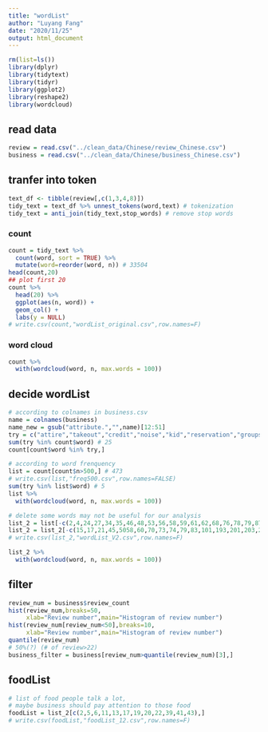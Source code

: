 ```yaml
---
title: "wordList"
author: "Luyang Fang"
date: "2020/11/25"
output: html_document
---
```


```r
rm(list=ls())
library(dplyr)
library(tidytext)
library(tidyr)
library(ggplot2)
library(reshape2)
library(wordcloud)
```

## read data

```r
review = read.csv("../clean_data/Chinese/review_Chinese.csv")
business = read.csv("../clean_data/Chinese/business_Chinese.csv")
```


## tranfer into token

```r
text_df <- tibble(review[,c(1,3,4,8)])
tidy_text = text_df %>% unnest_tokens(word,text) # tokenization
tidy_text = anti_join(tidy_text,stop_words) # remove stop words
```


### count

```r
count = tidy_text %>%
  count(word, sort = TRUE) %>%
  mutate(word=reorder(word, n)) # 33504
head(count,20)
## plot first 20
count %>% 
  head(20) %>%
  ggplot(aes(n, word)) +
  geom_col() +
  labs(y = NULL)
# write.csv(count,"wordList_original.csv",row.names=F)
```


### word cloud
```r
count %>% 
  with(wordcloud(word, n, max.words = 100))
```

## decide wordList

```r
# according to colnames in business.csv
name = colnames(business)
name_new = gsub("attribute.","",name)[12:51]
try = c("attire","takeout","credit","noise","kid","reservation","groups","parking","price","tv","alcohol","bike","delivery","appointment","outdoor","wifi","wheel","ambience","byob","music","dog","dance","age","smoking","smoke","service")
sum(try %in% count$word) # 25
count[count$word %in% try,]
```

```r
# according to word frenquency
list = count[count$n>500,] # 473 
# write.csv(list,"freq500.csv",row.names=FALSE)
sum(try %in% list$word) # 5 
list %>% 
  with(wordcloud(word, n, max.words = 100))

```

```r
# delete some words may not be useful for our analysis
list_2 = list[-c(2,4,24,27,34,35,46,48,53,56,58,59,61,62,68,76,78,79,87,90,98,101,102,103,113,115,117,127,130,131,136,137,138,140,142,146,148,149,152,156,158,159,160,161,163,164,167,170,171,172,174,177,178,179,180,183,185,187,189,190,192,193,195,198,199,202,203,204,205,206,211,213,216,218,222,223,224,225,227,228,229,230,231,232,234,235,236,241,243,244,246,247,251,254,255,256,257,258,260,261,262,263,265,268,269,270,271,273,274,275,277,279,280,281,282,285,288,289,291,298,301,303,304,306,310,311,314,316,317,319,321,322,324,326,332,334,335,337,341,345,347,349,353,354,355,357,359,362,365,366,368,370,371,373,378,383,384,387,388,389,390,393,394,396,399,400,404,406,410,413,415,420,422,424,425,428,429,430,431,439,441,443,444,446,447,449,464,468,470,471,473),]
list_2 = list_2[-c(15,17,21,45,5058,60,70,73,74,79,83,101,193,201,203,204,208,217,219,226,248,281),]
# write.csv(list_2,"wordList_V2.csv",row.names=F)

list_2 %>% 
  with(wordcloud(word, n, max.words = 100))
```



## filter
```r
review_num = business$review_count
hist(review_num,breaks=50,
     xlab="Review number",main="Histogram of review number")
hist(review_num[review_num<50],breaks=10,
     xlab="Review number",main="Histogram of review number")
quantile(review_num)
# 50%(?) (# of review>22)
business_filter = business[review_num>quantile(review_num)[3],]
```


## foodList
```r
# list of food people talk a lot, 
# maybe business should pay attention to those food
foodList = list_2[c(2,5,6,11,13,17,19,20,22,39,41,43),]
# write.csv(foodList,"foodList_12.csv",row.names=F)
```

